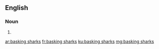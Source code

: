 ==English==

===Noun===
{{head|en}}

# {{plural of|basking shark}}

[[ar:basking sharks]]
[[fr:basking sharks]]
[[ku:basking sharks]]
[[mg:basking sharks]]